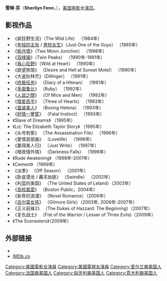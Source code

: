 {{Infobox entertainer
| type = 女演员
| name = 雪琳·芬 <br /> Sherilyn Fenn
| image = Sherilyn Fenn 01.jpg
| birthname = Sheryl Ann Fenn
| birthdate = {{birth date and age|1965|2|1}}
| location = [[密歇根州|密歇根州]][[底特律|底特律]]
| yearsactive   = 1984—
}}

'''雪琳·芬'''（'''Sherilyn Fenn'''，{{bd|1965年|2月1日|catIdx=R}}），[[美国|美国]][[电影|电影]]女[[演员|演员]]。

== 影视作品 ==
* 《疯狂野生活》（The Wild Life） （1984年）
* 《[[年轻的主张|年轻的主张]] / [[男校女生|男校女生]]》（Just One of the Guys） （1985年）
* 《[[偷月情|偷月情]]》（Two Moon Junction） （1988年）
* 《[[雙峰_(電視劇)|双峰镇]]》（Twin Peaks） （1990年-1991年）
* 《[[我心狂野|我心狂野]]》（Wild at Heart） （1990年）
* 《欲望旅馆》 （Desire and Hell at Sunset Motel） （1990年）
* 《大盗狄林杰》（Dillinger） （1991年）
* 《[[终极任务|终极任务]]》 （Diary of a Hitman） （1991年）
* 《[[多面鲁比|多面鲁比]]》 （Ruby） （1992年）
* 《[[人鼠之間_(電影)|人鼠之間]]》 （Of Mice and Men） （1992年）
* 《[[猎爱高手|猎爱高手]]》 （Three of Hearts） （1993年）
* 《[[盒装美人|盒装美人]]》 （Boxing Helena） （1993年）
* 《[[奸情一箩筐|奸情一箩筐]]》 （Fatal Instinct） （1993年）
* 《Slave of Dreams》 （1995年）
* 《Liz: The Elizabeth Taylor Story》 （1995年）
* 《头号刺客》 （The Assassination File） （1996年）
* 《愛情首部曲》 （Lovelife） （1996年）
* 《赢得美人归》 （Just Write） （1997年）
* 《暗夜情外情》 （Darkness Falls） （1998年）
* 《Rude Awakening》 （1998年-2001年）
* 《Cement》 （1999年）
* 《淡季》 （Off Season） （2001年）
* 《卧底潜龙 / 轟天劫匪》 （Swindle） （2002年）
* 《利蓝的美国》 （The United States of Leland）（2003年）
* 《[[高校風雲_(電視劇)|高校風雲]]》 （Boston Public，2004年）
* 《新奇的浪漫》 （Novel Romance）（2006年）
* 《[[吉尔莫女孩|吉尔莫女孩]]》 （Gilmore Girls）（2003年, 2006年-2007年）
* 《正义前锋2》 （The Dukes of Hazzard: The Beginning）（2007年）
* 《复仇战士》 （Fist of the Warrior / Lesser of Three Evils)（2009年）
* 《The Scenesters》（2009年）
== 外部链接 ==
* {{imdb|145}}
* [http://www.imdb.cn/name/nm0000145 IMDb.cn]
{{Authority control}}
{{actor-stub}}


{{DEFAULTSORT:Fenn, Sherilyn}}
[[Category:美國電影女演員|Category:美國電影女演員]]
[[Category:美國電視女演員|Category:美國電視女演員]]
[[Category:爱尔兰裔美国人|Category:爱尔兰裔美国人]]
[[Category:法国裔美国人|Category:法国裔美国人]]
[[Category:匈牙利裔美国人|Category:匈牙利裔美国人]]
[[Category:意大利裔美国人|Category:意大利裔美国人]]